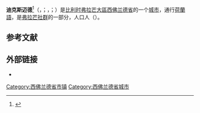 {{noteTA|G1=比利时地名}}
{{Infobox Belgium municipality
|name             = 迪克斯迈德
|native_name      = <small>{{native name|nl|Diksmuide}}<br>{{native name|fr|Dixmude}}<br>{{native name|vls|Diksmude}}</small>
|type             = {{BEL}}[[比利时城市列表|城市]]
|picture          = Diksmuide stadhuis, belfort, St Niclaas.jpg
|picture-legend   = 市政厅、钟楼与圣尼阁老教堂
|map              = Diksmuide West-Flanders Belgium Map.svg
|map-legend       = 迪克斯迈德在[[西佛兰德省|西佛兰德省]]的位置
|arms             = Diksmuide wapen.svg
|flag             = Flag of Diksmuide.svg
|region           = {{BE-REG-FLE}}
|community        = {{BE-NL}}
|province         = {{BE-PROV-WV}}
|arrondissement   = [[迪克斯迈德区|迪克斯迈德区]]
|nis              = 32003
|pyramid-date     =
|0-19=
|20-64=
|65=
|mayor            = Lies Laridon ([[基督教民主和弗拉芒|CD&V]])
|majority         = [[基督教民主和弗拉芒|CD&V]], Idee
|postal-codes     = 8600
|telephone-area   = 051
|web              = {{Official URL}}
|coordinates      = {{coord|51.0333|2.8667|region:BE_type:city(17000)}}
}}
'''迪克斯迈德'''<ref>{{Cite web|title=世界地名翻译大辞典|url=https://mall.cnki.net/reference/ref_search.aspx?bid=R200807101&inputText=Diksmuide|access-date=2021-10-14|work=mall.cnki.net}}</ref>（{{lang-nl|Diksmuide}}，{{IPA-nl|ˌdɪksˈmœy̯də|-|Nl-Diksmuide.ogg}}；{{lang-fr|Dixmude}}，{{IPA-fr|diksmyd}}；{{lang-vls|Diksmude}}）是[[比利时|比利时]][[弗拉芒大區|弗拉芒大區]][[西佛兰德省|西佛兰德省]]的一个[[比利时城市列表|城市]]，通行[[荷蘭語|荷蘭語]]，是[[弗拉芒社群|弗拉芒社群]]的一部分，人口{{wikidata|property|normal+|P1082}}人（{{wikidata|qualifier|P1082|P585}}）。

== 参考文献 ==
{{Reflist}}

==外部链接==
* {{Commons category-inline|Diksmuide}}

{{西佛兰德省市镇}}
{{Authority control}}
{{DEFAULTSORT:Diksmuide}}
[[Category:西佛兰德省市镇|Category:西佛兰德省市镇]]
[[Category:西佛兰德省城市|Category:西佛兰德省城市]]
{{WestFlanders-geo-stub}}